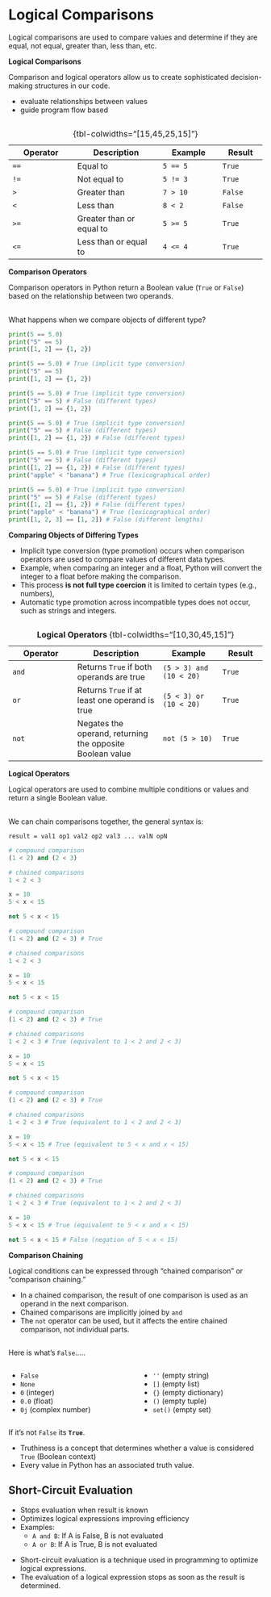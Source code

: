 # Logical Comparisons
Logical comparisons are used to compare values and determine if they are equal, not equal, greater than, less than, etc.

::: {.notes}
**Logical Comparisons**

Comparison and logical operators allow us to create sophisticated decision-making structures in our code.

- evaluate relationships between values
- guide program flow based
:::


## {data-menu-title="Comparison Operators"}

::: {.smaller-90 .absolute}
| Operator | Description | Example | Result |
|----------|-------------|---------| -------|
| `==` | Equal to | `5 == 5` | <span class="fragment">`True`</span> |
| `!=` | Not equal to | `5 != 3` | <span class="fragment">`True`</span> |
| `>` | Greater than | `7 > 10` | <span class="fragment">`False`</span> |
| `<` | Less than | `8 < 2` | <span class="fragment">`False`</span> |
| `>=` | Greater than or equal to | `5 >= 5` | <span class="fragment">`True`</span> |
| `<=` | Less than or equal to | `4 <= 4` | <span class="fragment">`True`</span> |
: {tbl-colwidths="[15,45,25,15]"}
:::

::: {.notes}
**Comparison Operators**

Comparison operators in Python return a Boolean value (`True` or `False`) based on the relationship between two operands.
:::


## {data-menu-title="Comparing Objects of Differing Types"}

What happens when we compare objects of different type?

::: {.r-stack}

::: {.fragment .absolute width="90%"}
```python
print(5 == 5.0)
print("5" == 5)
print([1, 2] == {1, 2})
```
:::

::: {.fragment .absolute width="90%"}
```python
print(5 == 5.0) # True (implicit type conversion)
print("5" == 5)
print([1, 2] == {1, 2})
```
:::

::: {.fragment .absolute width="90%"}
```python
print(5 == 5.0) # True (implicit type conversion)
print("5" == 5) # False (different types)
print([1, 2] == {1, 2})
```
:::

::: {.fragment .absolute width="90%"}
```python
print(5 == 5.0) # True (implicit type conversion)
print("5" == 5) # False (different types)
print([1, 2] == {1, 2}) # False (different types)
```
:::

::: {.fragment .absolute width="90%"}
```python
print(5 == 5.0) # True (implicit type conversion)
print("5" == 5) # False (different types)
print([1, 2] == {1, 2}) # False (different types)
print("apple" < "banana") # True (lexicographical order)
```
:::

::: {.fragment .absolute width="90%"}
```python
print(5 == 5.0) # True (implicit type conversion)
print("5" == 5) # False (different types)
print([1, 2] == {1, 2}) # False (different types)
print("apple" < "banana") # True (lexicographical order)
print([1, 2, 3] == [1, 2]) # False (different lengths)
```
:::

:::


::: {.notes}
**Comparing Objects of Differing Types**

- Implicit type conversion (type promotion) occurs when comparison operators are used to compare values of different data types. 
- Example, when comparing an integer and a float, Python will convert the integer to a float before making the comparison. 
- This process **is not full type coercion** it is limited to certain types (e.g., numbers),
- Automatic type promotion across incompatible types does not occur, such as strings and integers.
:::


## {data-menu-title="Logical Operators"}

::: {.smaller-80}
| Operator | Description | Example | Result |
|----------|-------------|---------| -------
| `and` | Returns `True` if both operands are true | `(5 > 3) and (10 < 20)` | <span class="fragment">`True`</span> |
| `or` | Returns `True` if at least one operand is true | `(5 < 3) or (10 < 20)` | <span class="fragment">`True`</span> |
| `not` | Negates the operand, returning the opposite Boolean value | `not (5 > 10)` | <span class="fragment">`True`</span> |

: **Logical Operators** {tbl-colwidths="[10,30,45,15]"}
:::

::: {.notes}
**Logical Operators**

Logical operators are used to combine multiple conditions or values and return a single Boolean value.
:::


## {data-menu-title="Comparison Chaining"}

We can chain comparisons together, the general syntax is:

::: {.smaller-80}
`result = val1 op1 val2 op2 val3 ... valN opN`
:::



::: {.r-stack}
::: {.absolute width="90%"}
```python
# compound comparison
(1 < 2) and (2 < 3)

# chained comparisons
1 < 2 < 3

x = 10
5 < x < 15

not 5 < x < 15
```
:::

::: {.fragment .absolute width="90%"}
```python
# compound comparison
(1 < 2) and (2 < 3) # True

# chained comparisons
1 < 2 < 3

x = 10
5 < x < 15

not 5 < x < 15
```
:::

::: {.fragment .absolute width="90%"}
```python
# compound comparison
(1 < 2) and (2 < 3) # True

# chained comparisons
1 < 2 < 3 # True (equivalent to 1 < 2 and 2 < 3)

x = 10
5 < x < 15

not 5 < x < 15
```
:::

::: {.fragment .absolute width="90%"}
```python
# compound comparison
(1 < 2) and (2 < 3) # True

# chained comparisons
1 < 2 < 3 # True (equivalent to 1 < 2 and 2 < 3)

x = 10
5 < x < 15 # True (equivalent to 5 < x and x < 15)

not 5 < x < 15
```
:::

::: {.fragment .absolute width="90%"}
```python
# compound comparison
(1 < 2) and (2 < 3) # True

# chained comparisons
1 < 2 < 3 # True (equivalent to 1 < 2 and 2 < 3)

x = 10
5 < x < 15 # True (equivalent to 5 < x and x < 15)

not 5 < x < 15 # False (negation of 5 < x < 15)
```
:::

:::

::: {.notes}
**Comparison Chaining**

Logical conditions can be expressed through "chained comparison" or "comparison chaining." 

- In a chained comparison, the result of one comparison is used as an operand in the next comparison. 
- Chained comparisons are implicitly joined by `and`
- The `not` operator can be used, but it affects the entire chained comparison, not individual parts.
:::


## {data-menu-title="Truthiness"}

Here is what's `False`.....

:::: {.columns}

::: {.column width="50%"}
- `False`
- `None`
- `0` (integer)
- `0.0` (float)
- `0j` (complex number)
:::

::: {.column width="50%"}
- `''` (empty string)
- `[]` (empty list)
- `{}` (empty dictionary)
- `()` (empty tuple)
- `set()` (empty set)
:::

::::

If it's not `False` its **`True`**.


::: {.notes}

- Truthiness is a concept that determines whether a value is considered `True` (Boolean context)  
- Every value in Python has an associated truth value.
:::

## Short-Circuit Evaluation

- Stops evaluation when result is known
- Optimizes logical expressions improving efficiency
- Examples:
  - `A and B`: If A is False, B is not evaluated
  - `A or B`: If A is True, B is not evaluated


::: {.notes}
- Short-circuit evaluation is a technique used in programming to optimize logical expressions. 
- The evaluation of a logical expression stops as soon as the result is determined. 
:::